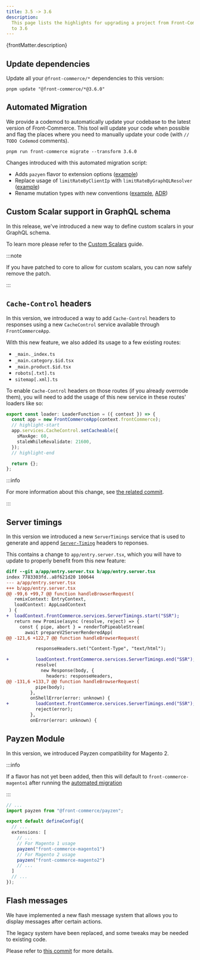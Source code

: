 ```yaml
---
title: 3.5 -> 3.6
description:
  This page lists the highlights for upgrading a project from Front-Commerce 3.5
  to 3.6
---
```



<p>{frontMatter.description}</p>

## Update dependencies

Update all your `@front-commerce/*` dependencies to this version:

```shell
pnpm update "@front-commerce/*@3.6.0"
```

## Automated Migration

We provide a codemod to automatically update your codebase to the latest version
of Front-Commerce. This tool will update your code when possible and flag the
places where you need to manually update your code (with `// TODO Codemod`
comments).

```shell
pnpm run front-commerce migrate --transform 3.6.0
```

Changes introduced with this automated migration script:

- Adds `pazyen` flavor to extension options
  ([example](https://gitlab.blackswift.cloud/front-commerce/front-commerce/-/blob/main/packages/codemod/src/transforms/3.6.0/motions/__tests__/add-payzen-flavor.spec.ts?ref_type=heads))
- Replace usage of `limitRateByClientIp` with `limitRateByGraphQLResolver`
  ([example](https://gitlab.blackswift.cloud/front-commerce/front-commerce/-/blob/main/packages/codemod/src/transforms/3.6.0/motions/__tests__/replace-graphql-rate-limiter.ts?ref_type=heads))
- Rename mutation types with new conventions
  ([example](https://gitlab.blackswift.cloud/front-commerce/front-commerce/-/blob/main/packages/codemod/src/transforms/3.6.0/motions/__tests__/coherent-mutation-naming.spec.ts?ref_type=heads),
  [ADR](https://gitlab.blackswift.cloud/front-commerce/front-commerce/-/blob/main/docs/adr/0013-coherent-schema-naming.md?ref_type=heads))

## Custom Scalar support in GraphQL schema

In this release, we've introduced a new way to define custom scalars in your
GraphQL schema.

To learn more please refer to the
[Custom Scalars](/docs/3.x/guides/extend-the-graphql-schema#adding-custom-scalars-to-the-schema)
guide.

:::note

If you have patched to core to allow for custom scalars, you can now safely
remove the patch.

:::

## `Cache-Control` headers

In this version, we introduced a way to add `Cache-Control` headers to responses
using a new `CacheControl` service available through `FrontCommerceApp`.

With this new feature, we also added its usage to a few existing routes:

- `_main._index.ts`
- `_main.category.$id.tsx`
- `_main.product.$id.tsx`
- `robots[.txt].ts`
- `sitemap[.xml].ts`

To enable `Cache-Control` headers on those routes (if you already overrode
them), you will need to add the usage of this new service in these routes'
loaders like so:

```ts title="_main._index.tsx
export const loader: LoaderFunction = ({ context }) => {
  const app = new FrontCommerceApp(context.frontCommerce);
  // highlight-start
  app.services.CacheControl.setCacheable({
    sMaxAge: 60,
    staleWhileRevalidate: 21600,
  });
  // highlight-end

  return {};
};
```

:::info

For more information about this change, see
[the related commit](https://gitlab.blackswift.cloud/front-commerce/front-commerce/-/commit/d714452292d5db90870d2f5ac6c4ff870dd826ff).

:::

## Server timings

In this version we introduced a new `ServerTimings` service that is used to
generate and append
[`Server-Timing`](https://linear.app/front-commerce/issue/FC-1725/server-timing-headers)
headers to reponses.

This contains a change to `app/entry.server.tsx`, which you will have to update
to properly benefit from this new feature:

```diff title="app/entry.server.tsx"
diff --git a/app/entry.server.tsx b/app/entry.server.tsx
index 7783303fd..a8f621d20 100644
--- a/app/entry.server.tsx
+++ b/app/entry.server.tsx
@@ -99,6 +99,7 @@ function handleBrowserRequest(
   remixContext: EntryContext,
   loadContext: AppLoadContext
 ) {
+  loadContext.frontCommerce.services.ServerTimings.start("SSR");
   return new Promise(async (resolve, reject) => {
     const { pipe, abort } = renderToPipeableStream(
       await prepareV2ServerRenderedApp(
@@ -121,6 +122,7 @@ function handleBrowserRequest(

           responseHeaders.set("Content-Type", "text/html");

+          loadContext.frontCommerce.services.ServerTimings.end("SSR");
           resolve(
             new Response(body, {
               headers: responseHeaders,
@@ -131,6 +133,7 @@ function handleBrowserRequest(
           pipe(body);
         },
         onShellError(error: unknown) {
+          loadContext.frontCommerce.services.ServerTimings.end("SSR");
           reject(error);
         },
         onError(error: unknown) {
```

## Payzen Module

In this version, we introduced Payzen compatibility for Magento 2.

:::info

If a flavor has not yet been added, then this will default to
`front-commerce-magento1` after running the
[automated migration](/docs/3.x/upgrade/migration-guides/3.5-3.6#automated-migration)

:::

```ts title=".front-commerce.config.ts"
// ...
import payzen from "@front-commerce/payzen";

export default defineConfig({
  // ...
  extensions: [
    // ...
    // For Magento 1 usage
    payzen("front-commerce-magento1")
    // For Magento 2 usage
    payzen("front-commerce-magento2")
    // ...
  ]
  // ...
});
```

## Flash messages

We have implemented a new flash message system that allows you to display
messages after certain actions.

The legacy system have been replaced, and some tweaks may be needed to existing
code.

Please refer to
[this commit](https://gitlab.blackswift.cloud/front-commerce/front-commerce/-/commit/07c1e7782841d61f85a891962d2f878a630a1423)
for more details.
